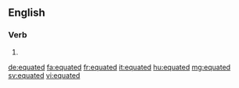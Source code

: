 ==English==

===Verb===
{{head|en|verb form}}

# {{en-past of|equate}}

[[de:equated]]
[[fa:equated]]
[[fr:equated]]
[[it:equated]]
[[hu:equated]]
[[mg:equated]]
[[sv:equated]]
[[vi:equated]]